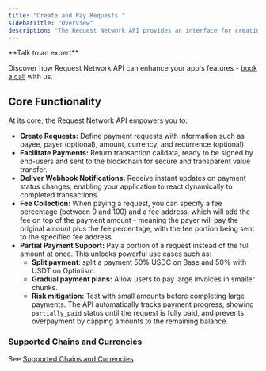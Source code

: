 ```yaml
---
title: "Create and Pay Requests "
sidebarTitle: "Overview"
description: "The Request Network API provides an interface for creating and paying requests within your application."
---
```


<Info>
**Talk to an expert**

Discover how Request Network API can enhance your app's features - [book a call](https://calendly.com/mariana-rn/request-network-demo-docs) with us.
</Info>

## **Core Functionality**

At its core, the Request Network API empowers you to:

- **Create Requests:** Define payment requests with information such as payee, payer (optional), amount, currency, and recurrence (optional).
- **Facilitate Payments:** Return transaction calldata, ready to be signed by end-users and sent to the blockchain for secure and transparent value transfer.
- **Deliver Webhook Notifications:** Receive instant updates on payment status changes, enabling your application to react dynamically to completed transactions.
- **Fee Collection:** When paying a request, you can specify a fee percentage (between 0 and 100) and a fee address, which will add the fee on top of the payment amount - meaning the payer will pay the original amount plus the fee percentage, with the fee portion being sent to the specified fee address.
- **Partial Payment Support:** Pay a portion of a request instead of the full amount at once. This unlocks powerful use cases such as:
	- **Split payment**: split a payment 50% USDC on Base and 50% with USDT on Optimism.
	- **Gradual payment plans:** Allow users to pay large invoices in smaller chunks.
	- **Risk mitigation:** Test with small amounts before completing large payments.
	The API automatically tracks payment progress, showing `partially_paid` status until the request is fully paid, and prevents overpayment by capping amounts to the remaining balance.

### Supported Chains and Currencies

See [Supported Chains and Currencies](https://docs.request.network/request-network-api/supported-chains-and-currencies#request-network-api-supported-currencies)
